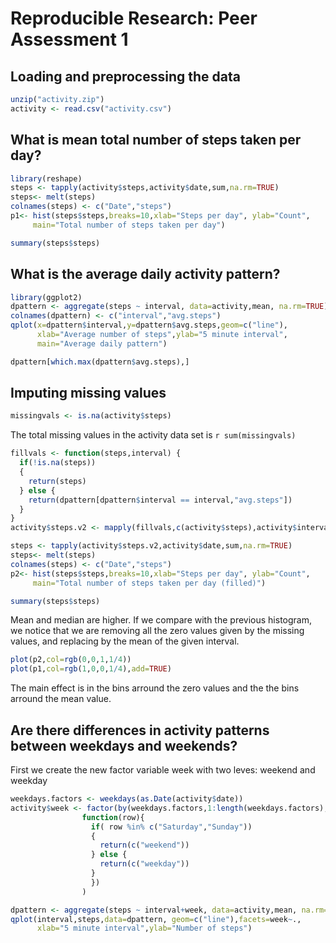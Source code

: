 # Reproducible Research: Peer Assessment 1


## Loading and preprocessing the data

```r
unzip("activity.zip")
activity <- read.csv("activity.csv")
```

## What is mean total number of steps taken per day?

```r
library(reshape)
steps <- tapply(activity$steps,activity$date,sum,na.rm=TRUE)
steps<- melt(steps)
colnames(steps) <- c("Date","steps")
p1<- hist(steps$steps,breaks=10,xlab="Steps per day", ylab="Count",
     main="Total number of steps taken per day")
```

```r
summary(steps$steps)
```

## What is the average daily activity pattern?

```r
library(ggplot2)
dpattern <- aggregate(steps ~ interval, data=activity,mean, na.rm=TRUE)
colnames(dpattern) <- c("interval","avg.steps")
qplot(x=dpattern$interval,y=dpattern$avg.steps,geom=c("line"),
      xlab="Average number of steps",ylab="5 minute interval",
      main="Average daily pattern")
```
```r
dpattern[which.max(dpattern$avg.steps),]
```
## Imputing missing values

```r
missingvals <- is.na(activity$steps)
```
The total missing values in the activity data set is `r sum(missingvals)`

```r
fillvals <- function(steps,interval) {
  if(!is.na(steps))
  {
    return(steps)
  } else {
    return(dpattern[dpattern$interval == interval,"avg.steps"])
  }
}
activity$steps.v2 <- mapply(fillvals,c(activity$steps),activity$interval)
```

```r
steps <- tapply(activity$steps.v2,activity$date,sum,na.rm=TRUE)
steps<- melt(steps)
colnames(steps) <- c("Date","steps")
p2<- hist(steps$steps,breaks=10,xlab="Steps per day", ylab="Count",
     main="Total number of steps taken per day (filled)")
```

```r
summary(steps$steps)
```

Mean and median are higher. If we compare with the previous histogram, we notice that we are removing all the zero values given by the missing values, and replacing by the mean of the given interval.

```r
plot(p2,col=rgb(0,0,1,1/4))
plot(p1,col=rgb(1,0,0,1/4),add=TRUE)
```
The main effect is in the bins arround the zero values and the the bins arround the mean value.

## Are there differences in activity patterns between weekdays and weekends?

First we create the new factor variable week with two leves: weekend and weekday

```r
weekdays.factors <- weekdays(as.Date(activity$date))
activity$week <- factor(by(weekdays.factors,1:length(weekdays.factors),
                function(row){
                  if( row %in% c("Saturday","Sunday"))
                  {
                    return(c("weekend"))
                  } else {
                    return(c("weekday"))
                  }
                  })
                )

```

```r
dpattern <- aggregate(steps ~ interval+week, data=activity,mean, na.rm=TRUE)
qplot(interval,steps,data=dpattern, geom=c("line"),facets=week~.,
      xlab="5 minute interval",ylab="Number of steps")
```